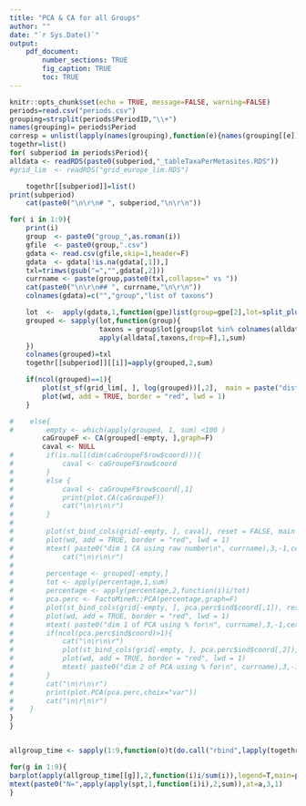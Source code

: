 ```yaml
---
title: "PCA & CA for all Groups"
author: ""
date: "`r Sys.Date()`"
output: 
    pdf_document:
        number_sections: TRUE
        fig_caption: TRUE
        toc: TRUE                   
---
```


```r
knitr::opts_chunk$set(echo = TRUE, message=FALSE, warning=FALSE)
periods=read.csv("periods.csv")
grouping=strsplit(periods$PeriodID,"\\+")
names(grouping)= periods$Period
corresp = unlist(lapply(names(grouping),function(e){names(grouping[[e]])=grouping[[e]];grouping[[e]][]=e;grouping[[e]]}))
togethr=list()
for( subperiod in periods$Period){
alldata <- readRDS(paste0(subperiod,"_tableTaxaPerMetasites.RDS"))
#grid_lim  <- readRDS("grid_europe_lim.RDS")

    togethr[[subperiod]]=list()
print(subperiod)
    cat(paste0("\n\r\n# ", subperiod,"\n\r\n"))

for( i in 1:9){
    print(i)
    group  <- paste0("group_",as.roman(i))
    gfile  <- paste0(group,".csv")
    gdata <- read.csv(gfile,skip=1,header=F)
    gdata  <- gdata[!is.na(gdata[,1]),]
    txl=trimws(gsub("=","",gdata[,2]))
    currname <- paste(group,paste0(txl,collapse=" vs "))
    cat(paste0("\n\r\n## ", currname,"\n\r\n"))
    colnames(gdata)=c("","group","list of taxons")

    lot  <-  apply(gdata,1,function(gpe)list(group=gpe[2],lot=split_plus(gpe[3])))
    grouped <- sapply(lot,function(group){
                      taxons = group$lot[group$lot %in% colnames(alldata)]
                      apply(alldata[,taxons,drop=F],1,sum)
    })
    colnames(grouped)=txl
    togethr[[subperiod]][[i]]=apply(grouped,2,sum)

    if(ncol(grouped)==1){
        plot(st_sf(grid_lim[, ], log(grouped))[,2],  main = paste("distribution of ", currname))
        plot(wd, add = TRUE, border = "red", lwd = 1)
    }

#    else{
#        empty <- which(apply(grouped, 1, sum) <100 )
        caGroupeF <- CA(grouped[-empty, ],graph=F)
        caval <- NULL
#        if(is.null(dim(caGroupeF$row$coord))){
#            caval <- caGroupeF$row$coord
#        }
#        else {
#            caval <- caGroupeF$row$coord[,1]
#            print(plot.CA(caGroupeF))
#            cat("\n\r\n\r")
#        }
#
#        plot(st_bind_cols(grid[-empty, ], caval), reset = FALSE, main = NULL)
#        plot(wd, add = TRUE, border = "red", lwd = 1)
#        mtext( paste0("dim 1 CA using raw number\n", currname),3,-1,cex=.8,font=2)
#            cat("\n\r\n\r")
#
#        percentage <- grouped[-empty,]
#        tot <- apply(percentage,1,sum)
#        percentage <- apply(percentage,2,function(i)i/tot)
#        pca.perc <- FactoMineR::PCA(percentage,graph=F)
#        plot(st_bind_cols(grid[-empty, ], pca.perc$ind$coord[,1]), reset = FALSE, main = NULL)
#        plot(wd, add = TRUE, border = "red", lwd = 1)
#        mtext( paste0("dim 1 of PCA using % for\n", currname),3,-1,cex=.8,font=2)
#        if(ncol(pca.perc$ind$coord)>1){
#            cat("\n\r\n\r")
#            plot(st_bind_cols(grid[-empty, ], pca.perc$ind$coord[,2]), reset = FALSE, main = NULL)
#            plot(wd, add = TRUE, border = "red", lwd = 1)
#            mtext( paste0("dim 2 of PCA using % for\n", currname),3,-1,cex=.8,font=2)
#        }
#        cat("\n\r\n\r")
#        print(plot.PCA(pca.perc,choix="var"))
#        cat("\n\r\n\r")
#    }
}
}


allgroup_time <- sapply(1:9,function(o)t(do.call("rbind",lapply(togethr,function(i)i[[o]]))))

for(g in 1:9){
barplot(apply(allgroup_time[[g]],2,function(i)i/sum(i)),legend=T,main=paste0("group",g))
mtext(paste0("N=",apply(apply(spt,1,function(i)i),2,sum)),at=a,3,1)
}


```



